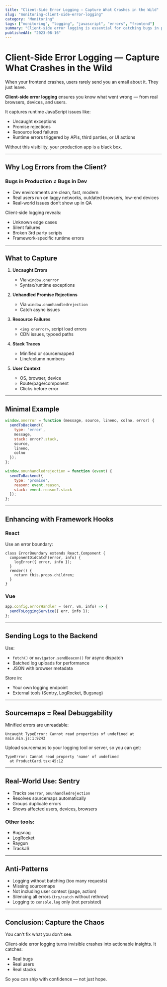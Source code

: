```yaml
---
title: "Client-Side Error Logging — Capture What Crashes in the Wild"
slug: "monitoring-client-side-error-logging"
category: "Monitoring"
tags: ["monitoring", "logging", "javascript", "errors", "frontend"]
summary: "Client-side error logging is essential for catching bugs in production. Learn how to capture uncaught exceptions, promise rejections, stack traces, and more from real users."
publishedAt: "2023-08-16"
---
```


# Client-Side Error Logging — Capture What Crashes in the Wild

When your frontend crashes, users rarely send you an email about it. They just leave.

**Client-side error logging** ensures you know what went wrong — from real browsers, devices, and users.

It captures runtime JavaScript issues like:
- Uncaught exceptions
- Promise rejections
- Resource load failures
- Runtime errors triggered by APIs, third parties, or UI actions

Without this visibility, your production app is a black box.

---

## Why Log Errors from the Client?

### Bugs in Production ≠ Bugs in Dev

- Dev environments are clean, fast, modern
- Real users run on laggy networks, outdated browsers, low-end devices
- Real-world issues don’t show up in QA

Client-side logging reveals:
- Unknown edge cases
- Silent failures
- Broken 3rd party scripts
- Framework-specific runtime errors

---

## What to Capture

1. **Uncaught Errors**
   - Via `window.onerror`
   - Syntax/runtime exceptions

2. **Unhandled Promise Rejections**
   - Via `window.onunhandledrejection`
   - Catch async issues

3. **Resource Failures**
   - `<img onerror>`, script load errors
   - CDN issues, typoed paths

4. **Stack Traces**
   - Minified or sourcemapped
   - Line/column numbers

5. **User Context**
   - OS, browser, device
   - Route/page/component
   - Clicks before error

---

## Minimal Example

```js
window.onerror = function (message, source, lineno, colno, error) {
  sendToBackend({
    type: 'error',
    message,
    stack: error?.stack,
    source,
    lineno,
    colno
  });
};

window.onunhandledrejection = function (event) {
  sendToBackend({
    type: 'promise',
    reason: event.reason,
    stack: event.reason?.stack
  });
};
```

---

## Enhancing with Framework Hooks

### React

Use an error boundary:

```tsx
class ErrorBoundary extends React.Component {
  componentDidCatch(error, info) {
    logError({ error, info });
  }
  render() {
    return this.props.children;
  }
}
```

### Vue

```js
app.config.errorHandler = (err, vm, info) => {
  sendToLoggingService({ err, info });
};
```

---

## Sending Logs to the Backend

Use:
- `fetch()` or `navigator.sendBeacon()` for async dispatch
- Batched log uploads for performance
- JSON with browser metadata

Store in:
- Your own logging endpoint
- External tools (Sentry, LogRocket, Bugsnag)

---

## Sourcemaps = Real Debuggability

Minified errors are unreadable:

```text
Uncaught TypeError: Cannot read properties of undefined at main.min.js:1:9243
```

Upload sourcemaps to your logging tool or server, so you can get:

```text
TypeError: Cannot read property 'name' of undefined
  at ProductCard.tsx:45:12
```

---

## Real-World Use: Sentry

- Tracks `onerror`, `onunhandledrejection`
- Resolves sourcemaps automatically
- Groups duplicate errors
- Shows affected users, devices, browsers

### Other tools:
- Bugsnag
- LogRocket
- Raygun
- TrackJS

---

## Anti-Patterns

- Logging without batching (too many requests)
- Missing sourcemaps
- Not including user context (page, action)
- Silencing all errors (`try/catch` without rethrow)
- Logging to `console.log` only (not persisted)

---

## Conclusion: Capture the Chaos

You can't fix what you don't see.

Client-side error logging turns invisible crashes into actionable insights. It catches:
- Real bugs
- Real users
- Real stacks

So you can ship with confidence — not just hope.

